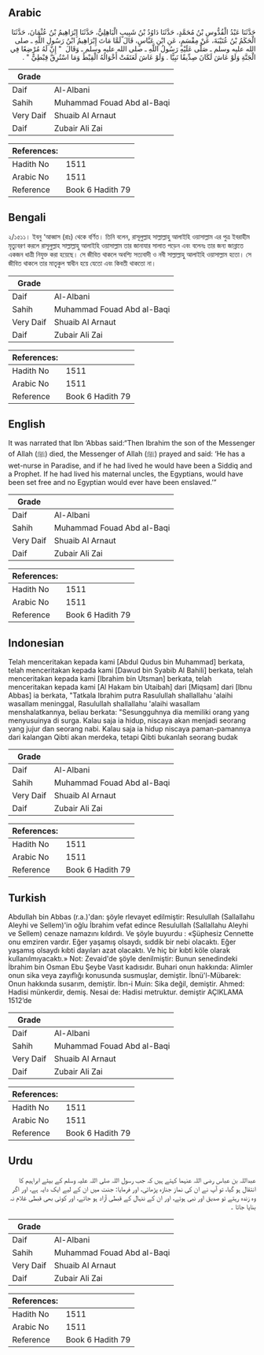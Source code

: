 ## Arabic


<div dir="rtl" lang="ar" style={{fontSize:'larger',backgroundColor:'#f8f9fa',padding:20}}>
حَدَّثَنَا عَبْدُ الْقُدُّوسِ بْنُ مُحَمَّدٍ، حَدَّثَنَا دَاوُدُ بْنُ شَبِيبٍ الْبَاهِلِيُّ، حَدَّثَنَا إِبْرَاهِيمُ بْنُ عُثْمَانَ، حَدَّثَنَا الْحَكَمُ بْنُ عُتَيْبَةَ، عَنْ مِقْسَمٍ، عَنِ ابْنِ عَبَّاسٍ، قَالَ لَمَّا مَاتَ إِبْرَاهِيمُ ابْنُ رَسُولِ اللَّهِ ـ صلى الله عليه وسلم ـ صَلَّى عَلَيْهِ رَسُولُ اللَّهِ ـ صلى الله عليه وسلم ـ وَقَالَ ‏ "‏ إِنَّ لَهُ مُرْضِعًا فِي الْجَنَّةِ وَلَوْ عَاشَ لَكَانَ صِدِّيقًا نَبِيًّا ‏.‏ وَلَوْ عَاشَ لَعَتَقَتْ أَخْوَالُهُ الْقِبْطُ وَمَا اسْتُرِقَّ قِبْطِيٌّ ‏"‏ ‏.‏
</div>
<div style={{backgroundColor:'#f8f9fa',padding:20, marginBottom: 10}}><table> <thead> <tr> <th>Grade</th> <th></th> </tr> </thead> <tbody> <tr><td>Daif</td><td>Al-Albani</td></tr><tr><td>Sahih</td><td>Muhammad Fouad Abd al-Baqi</td></tr><tr><td>Very Daif</td><td>Shuaib Al Arnaut</td></tr><tr><td>Daif</td><td>Zubair Ali Zai</td></tr></tbody></table><table> <thead> <tr> <th>References:</th> <th></th> </tr> </thead> <tbody><tr><td>Hadith No</td><td>1511</td></tr><tr><td>Arabic No</td><td>1511</td></tr><tr><td>Reference</td><td>Book 6 Hadith 79</td></tr></tbody></table></div>

## Bengali


<div dir="ltr" lang="bn" style={{fontSize:'larger',backgroundColor:'#f8f9fa',padding:20}}>
২/১৫১১। ইবনু ‘আব্বাস (রাঃ) থেকে বর্ণিত। তিনি বলেন, রাসূলুল্লাহ সাল্লাল্লাহু আলাইহি ওয়াসাল্লাম এর পুত্র ইবরাহীম মৃত্যুবরণ করলে রাসূলুল্লাহ সাল্লাল্লাহু আলাইহি ওয়াসাল্লাম তার জানাযার সালাত পড়েন এবং বলেনঃ তার জন্য জান্নাতে একজন ধাত্রী নিযুক্ত করা হয়েছে। সে জীবিত থাকলে অবশ্যি সত্যবাদী ও নবী সাল্লাল্লাহু আলাইহি ওয়াসাল্লাম হতো। সে জীবিত থাকলে তার মাতৃকুল স্বাধীন হয়ে যেতো এবং কিবতী থাকতো না।
</div>
<div style={{backgroundColor:'#f8f9fa',padding:20, marginBottom: 10}}><table> <thead> <tr> <th>Grade</th> <th></th> </tr> </thead> <tbody> <tr><td>Daif</td><td>Al-Albani</td></tr><tr><td>Sahih</td><td>Muhammad Fouad Abd al-Baqi</td></tr><tr><td>Very Daif</td><td>Shuaib Al Arnaut</td></tr><tr><td>Daif</td><td>Zubair Ali Zai</td></tr></tbody></table><table> <thead> <tr> <th>References:</th> <th></th> </tr> </thead> <tbody><tr><td>Hadith No</td><td>1511</td></tr><tr><td>Arabic No</td><td>1511</td></tr><tr><td>Reference</td><td>Book 6 Hadith 79</td></tr></tbody></table></div>

## English


<div dir="ltr" lang="en" style={{fontSize:'larger',backgroundColor:'#f8f9fa',padding:20}}>
It was narrated that Ibn ‘Abbas said:“Then Ibrahim the son of the Messenger of Allah (ﷺ) died, the Messenger of Allah (ﷺ) prayed and said: ‘He has a wet-nurse in Paradise, and if he had lived he would have been a Siddiq and a Prophet. If he had lived his maternal uncles, the Egyptians, would have been set free and no Egyptian would ever have been enslaved.’”
</div>
<div style={{backgroundColor:'#f8f9fa',padding:20, marginBottom: 10}}><table> <thead> <tr> <th>Grade</th> <th></th> </tr> </thead> <tbody> <tr><td>Daif</td><td>Al-Albani</td></tr><tr><td>Sahih</td><td>Muhammad Fouad Abd al-Baqi</td></tr><tr><td>Very Daif</td><td>Shuaib Al Arnaut</td></tr><tr><td>Daif</td><td>Zubair Ali Zai</td></tr></tbody></table><table> <thead> <tr> <th>References:</th> <th></th> </tr> </thead> <tbody><tr><td>Hadith No</td><td>1511</td></tr><tr><td>Arabic No</td><td>1511</td></tr><tr><td>Reference</td><td>Book 6 Hadith 79</td></tr></tbody></table></div>

## Indonesian


<div dir="ltr" lang="id" style={{fontSize:'larger',backgroundColor:'#f8f9fa',padding:20}}>
Telah menceritakan kepada kami [Abdul Qudus bin Muhammad] berkata, telah menceritakan kepada kami [Dawud bin Syabib Al Bahili] berkata, telah menceritakan kepada kami [Ibrahim bin Utsman] berkata, telah menceritakan kepada kami [Al Hakam bin Utaibah] dari [Miqsam] dari [Ibnu Abbas] ia berkata, "Tatkala Ibrahim putra Rasulullah shallallahu 'alaihi wasallam meninggal, Rasulullah shallallahu 'alaihi wasallam menshalatkannya, beliau berkata: "Sesungguhnya dia memiliki orang yang menyusuinya di surga. Kalau saja ia hidup, niscaya akan menjadi seorang yang jujur dan seorang nabi. Kalau saja ia hidup niscaya paman-pamannya dari kalangan Qibti akan merdeka, tetapi Qibti bukanlah seorang budak
</div>
<div style={{backgroundColor:'#f8f9fa',padding:20, marginBottom: 10}}><table> <thead> <tr> <th>Grade</th> <th></th> </tr> </thead> <tbody> <tr><td>Daif</td><td>Al-Albani</td></tr><tr><td>Sahih</td><td>Muhammad Fouad Abd al-Baqi</td></tr><tr><td>Very Daif</td><td>Shuaib Al Arnaut</td></tr><tr><td>Daif</td><td>Zubair Ali Zai</td></tr></tbody></table><table> <thead> <tr> <th>References:</th> <th></th> </tr> </thead> <tbody><tr><td>Hadith No</td><td>1511</td></tr><tr><td>Arabic No</td><td>1511</td></tr><tr><td>Reference</td><td>Book 6 Hadith 79</td></tr></tbody></table></div>

## Turkish


<div dir="ltr" lang="tr" style={{fontSize:'larger',backgroundColor:'#f8f9fa',padding:20}}>
Abdullah bin Abbas (r.a.)'dan: şöyle rlevayet edilmiştir: Resulullah (Sallallahu Aleyhi ve Sellem)'in oğlu İbrahim vefat edince Resulullah (Sallallahu Aleyhi ve Sellem) cenaze namazını kıldırdı. Ve şöyle buyurdu : «Şüphesiz Cennette onu emziren vardır. Eğer yaşamış olsaydı, sıddik bir nebi olacaktı. Eğer yaşamış olsaydı kıbti dayıları azat olacaktı. Ve hiç bir kıbti köle olarak kullanılmıyacaktı.» Not: Zevaid'de şöyle denilmiştir: Bunun senedindeki İbrahim bin Osman Ebu Şeybe Vasıt kadısıdır. Buhari onun hakkında: Alimler onun sika veya zayıflığı konusunda susmuşlar, demiştir. İbnü'l-Mübarek: Onun hakkında susarım, demiştir. İbn-i Muin: Sika değil, demiştir. Ahmed: Hadisi münkerdir, demiş. Nesai de: Hadisi metruktur. demiştir AÇIKLAMA 1512’de
</div>
<div style={{backgroundColor:'#f8f9fa',padding:20, marginBottom: 10}}><table> <thead> <tr> <th>Grade</th> <th></th> </tr> </thead> <tbody> <tr><td>Daif</td><td>Al-Albani</td></tr><tr><td>Sahih</td><td>Muhammad Fouad Abd al-Baqi</td></tr><tr><td>Very Daif</td><td>Shuaib Al Arnaut</td></tr><tr><td>Daif</td><td>Zubair Ali Zai</td></tr></tbody></table><table> <thead> <tr> <th>References:</th> <th></th> </tr> </thead> <tbody><tr><td>Hadith No</td><td>1511</td></tr><tr><td>Arabic No</td><td>1511</td></tr><tr><td>Reference</td><td>Book 6 Hadith 79</td></tr></tbody></table></div>

## Urdu


<div dir="rtl" lang="ur" style={{fontSize:'larger',backgroundColor:'#f8f9fa',padding:20}}>
عبداللہ بن عباس رضی اللہ عنہما کہتے ہیں کہ جب رسول اللہ صلی اللہ علیہ وسلم کے بیٹے ابراہیم کا انتقال ہو گیا، تو آپ نے ان کی نماز جنازہ پڑھائی، اور فرمایا: جنت میں ان کے لیے ایک دایہ ہے، اور اگر وہ زندہ رہتے تو صدیق اور نبی ہوتے، اور ان کے ننہال کے قبطی آزاد ہو جاتے، اور کوئی بھی قبطی غلام نہ بنایا جاتا ۔
</div>
<div style={{backgroundColor:'#f8f9fa',padding:20, marginBottom: 10}}><table> <thead> <tr> <th>Grade</th> <th></th> </tr> </thead> <tbody> <tr><td>Daif</td><td>Al-Albani</td></tr><tr><td>Sahih</td><td>Muhammad Fouad Abd al-Baqi</td></tr><tr><td>Very Daif</td><td>Shuaib Al Arnaut</td></tr><tr><td>Daif</td><td>Zubair Ali Zai</td></tr></tbody></table><table> <thead> <tr> <th>References:</th> <th></th> </tr> </thead> <tbody><tr><td>Hadith No</td><td>1511</td></tr><tr><td>Arabic No</td><td>1511</td></tr><tr><td>Reference</td><td>Book 6 Hadith 79</td></tr></tbody></table></div>